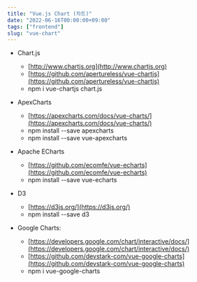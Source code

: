 ```yaml
---
title: "Vue.js Chart (차트)"
date: "2022-06-16T00:00:00+09:00"
tags: ["frontend"]
slug: "vue-chart"
---
```


* Chart.js
  * [http://www.chartjs.org](http://www.chartjs.org) 
  * [https://github.com/apertureless/vue-chartjs](https://github.com/apertureless/vue-chartjs)
  * npm i vue-chartjs chart.js

* ApexCharts
  * [https://apexcharts.com/docs/vue-charts/](https://apexcharts.com/docs/vue-charts/)
  * npm install --save apexcharts
  * npm install --save vue-apexcharts

* Apache ECharts
  * [https://github.com/ecomfe/vue-echarts](https://github.com/ecomfe/vue-echarts)
  * npm install --save vue-echarts

* D3
  * [https://d3js.org/](https://d3js.org/)
  * npm install --save d3
  
* Google Charts: 
  * [https://developers.google.com/chart/interactive/docs/](https://developers.google.com/chart/interactive/docs/)
  * [https://github.com/devstark-com/vue-google-charts](https://github.com/devstark-com/vue-google-charts)
  * npm i vue-google-charts


